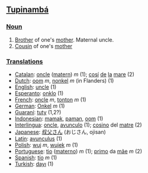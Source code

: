 ==[[Tupinambá]]==

===[[Noun]]===
#[[Brother]] of one's [[mother]]. Maternal uncle.
#[[Cousin]] of one's [[mother]]

===[[Translation]]s===
*[[Catalan]]: [[oncle]] ([[oncle matern|matern]]) ''m'' (1); [[cosí]] [[de]] [[la]] [[mare]] (2)
*[[Dutch]]: [[oom]] ''m'', [[nonkel]] ''m'' (in Flanders) (1)
*[[English]]: [[uncle]] (1)
*[[Esperanto]]: [[onklo]] (1)
*[[French]]: [[oncle]] ''m'', [[tonton]] ''m'' (1)
*[[German]]: [[Onkel]] ''m'' (1)
*[[Guaraní]]: [[tuty]] (1,2?)
*[[Indonesian]]: [[mamak]], [[paman]], [[oom]] (1)
*[[Interlingua]]: [[oncle]], [[avunculo]] (1); [[cosino]] del [[matre]] (2)
*[[Japanese]]: [[叔父さん]] (おじさん, ojisan)
*[[Latin]]: [[avunculus]] (1)
*[[Polish]]: [[wuj]] ''m'', [[wujek]] ''m'' (1)
*[[Portuguese]]: [[tio]] ([[tio materno|materno]]) ''m'' (1); [[primo]] da [[mãe]] ''m'' (2)
*[[Spanish]]: [[tío]] ''m'' (1)
*[[Turkish]]: [[dayı]] (1)